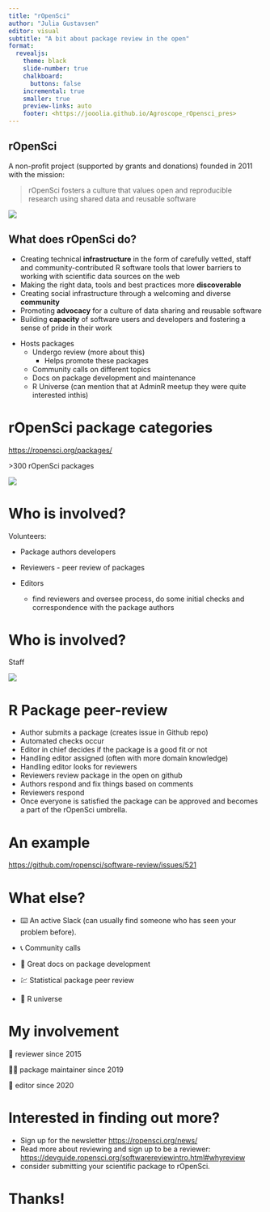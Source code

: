 ```yaml
---
title: "rOpenSci"
author: "Julia Gustavsen"
editor: visual
subtitle: "A bit about package review in the open"
format:
  revealjs: 
    theme: black
    slide-number: true
    chalkboard: 
      buttons: false
    incremental: true 
    smaller: true
    preview-links: auto
    footer: <https://jooolia.github.io/Agroscope_rOpensci_pres>
---
```


## rOpenSci

A non-profit project (supported by grants and donations) founded in 2011 with the mission:

> rOpenSci fosters a culture that values open and reproducible research using shared data and reusable software

![](images/icon_lettering_color.png){fig-align="center"}

## What does rOpenSci do? {.smaller}

-   Creating technical **infrastructure** in the form of carefully vetted, staff and community-contributed R software tools that lower barriers to working with scientific data sources on the web
-   Making the right data, tools and best practices more **discoverable**
-   Creating social infrastructure through a welcoming and diverse **community**
-   Promoting **advocacy** for a culture of data sharing and reusable software
-   Building **capacity** of software users and developers and fostering a sense of pride in their work

::: notes
-   Hosts packages
    -   Undergo review (more about this)
        -   Helps promote these packages
    -   Community calls on different topics
    -   Docs on package development and maintenance
    -   R Universe (can mention that at AdminR meetup they were quite interested inthis)
:::

# rOpenSci package categories

<https://ropensci.org/packages/>

\>300 rOpenSci packages

![](images/ropensci_package_categories.png){fig-align="center"}

# Who is involved?

Volunteers:

-   Package authors developers

-   Reviewers - peer review of packages

-   Editors

    -   find reviewers and oversee process, do some initial checks and correspondence with the package authors

# Who is involved?

Staff

![](images/ropensci_staff.png)

# R Package peer-review {.smaller}

-   Author submits a package (creates issue in Github repo)
-   Automated checks occur
-   Editor in chief decides if the package is a good fit or not
-   Handling editor assigned (often with more domain knowledge)
-   Handling editor looks for reviewers
-   Reviewers review package in the open on github
-   Authors respond and fix things based on comments
-   Reviewers respond
-   Once everyone is satisfied the package can be approved and becomes a part of the rOpenSci umbrella.

# An example

<https://github.com/ropensci/software-review/issues/521>

# What else?

-   ⌨️ An active Slack (can usually find someone who has seen your problem before).

-   📞 Community calls

-   📘 Great docs on package development

-    💹 Statistical package peer review

-   🚀 R universe

# My involvement

📝 reviewer since 2015

👷‍♀️ package maintainer since 2019

🧐 editor since 2020

# Interested in finding out more?

-   Sign up for the newsletter <https://ropensci.org/news/>
-   Read more about reviewing and sign up to be a reviewer: <https://devguide.ropensci.org/softwarereviewintro.html#whyreview>
-   consider submitting your scientific package to rOpenSci.

# Thanks!
